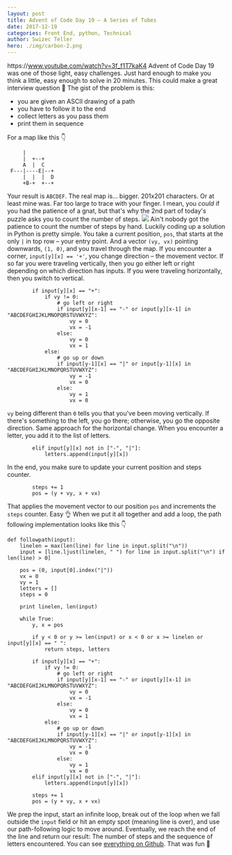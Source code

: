 ```yaml
---
layout: post
title: Advent of Code Day 19 – A Series of Tubes
date: 2017-12-19
categories: Front End, python, Technical
author: Swizec Teller
hero: ./img/carbon-2.png
---
```


https&#x3A;//www.youtube.com/watch?v=3f_f1T7kaK4 Advent of Code Day 19 was one of those light, easy challenges. Just hard enough to make you think a little, easy enough to solve in 20 minutes. This could make a great interview question 🤔 The gist of the problem is this:

-   you are given an ASCII drawing of a path
-   you have to follow it to the end
-   collect letters as you pass them
-   print them in sequence

For a map like this 👇

         |          
         |  +--+    
         A  |  C    
     F---|----E|--+ 
         |  |  |  D 
         +B-+  +--+ 

Your result is `ABCDEF`. The real map is… bigger. 201x201 characters. Or at least mine was. Far too large to trace with your finger. I mean, you _could_ if you had the patience of a gnat, but that's why the 2nd part of today's puzzle asks you to count the number of steps. ![](./img/carbon-2.png) Ain't nobody got the patience to count the number of steps by hand. Luckily coding up a solution in Python is pretty simple. You take a current position, `pos`, that starts at the only `|` in top row – your entry point. And a vector `(vy, vx)` pointing downwards, `(1, 0)`, and you travel through the map. If you encounter a corner, `input[y][x] == '+'`, you change direction – the movement vector. If so far you were traveling vertically, then you go either left or right depending on which direction has inputs. If you were traveling horizontally, then you switch to vertical.

            if input[y][x] == "+":
                if vy != 0:
                    # go left or right
                    if input[y][x-1] == "-" or input[y][x-1] in "ABCDEFGHIJKLMNOPQRSTUVWXYZ":
                        vy = 0
                        vx = -1
                    else:
                        vy = 0
                        vx = 1
                else:
                    # go up or down
                    if input[y-1][x] == "|" or input[y-1][x] in "ABCDEFGHIJKLMNOPQRSTUVWXYZ":
                        vy = -1
                        vx = 0
                    else:
                        vy = 1
                        vx = 0

`vy` being different than `0` tells you that you've been moving vertically. If there's something to the left, you go there; otherwise, you go the opposite direction. Same approach for the horizontal change. When you encounter a letter, you add it to the list of letters.

            elif input[y][x] not in ["-", "|"]:
                letters.append(input[y][x])

In the end, you make sure to update your current position and steps counter.

            steps += 1
            pos = (y + vy, x + vx)

That applies the movement vector to our position `pos` and increments the `steps` counter. Easy 👌 When we put it all together and add a loop, the path following implementation looks like this 👇

    def followpath(input):
        linelen = max(len(line) for line in input.split("\n"))
        input = [line.ljust(linelen, " ") for line in input.split("\n") if len(line) > 0]

        pos = (0, input[0].index("|"))
        vx = 0
        vy = 1
        letters = []
        steps = 0

        print linelen, len(input)

        while True:
            y, x = pos

            if y < 0 or y >= len(input) or x < 0 or x >= linelen or input[y][x] == " ":
                return steps, letters

            if input[y][x] == "+":
                if vy != 0:
                    # go left or right
                    if input[y][x-1] == "-" or input[y][x-1] in "ABCDEFGHIJKLMNOPQRSTUVWXYZ":
                        vy = 0
                        vx = -1
                    else:
                        vy = 0
                        vx = 1
                else:
                    # go up or down
                    if input[y-1][x] == "|" or input[y-1][x] in "ABCDEFGHIJKLMNOPQRSTUVWXYZ":
                        vy = -1
                        vx = 0
                    else:
                        vy = 1
                        vx = 0
            elif input[y][x] not in ["-", "|"]:
                letters.append(input[y][x])
            
            steps += 1
            pos = (y + vy, x + vx)

We prep the input, start an infinite loop, break out of the loop when we fall outside the `input` field or hit an empty spot (meaning line is over), and use our path-following logic to move around. Eventually, we reach the end of the line and return our result: The number of steps and the sequence of letters encountered. You can see [everything on Github](https://github.com/Swizec/advent-of-code-2017/blob/master/19.py). That was fun 🤙
